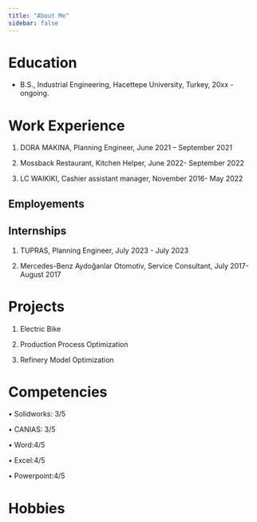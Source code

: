 ```yaml
---
title: "About Me"
sidebar: false 
---
```


# Education

-   B.S., Industrial Engineering, Hacettepe University, Turkey, 20xx - ongoing.

# Work Experience

1.  DORA MAKINA, Planning Engineer, June 2021 – September 2021

2.  Mossback Restaurant, Kitchen Helper, June 2022- September 2022

3.  LC WAIKIKI, Cashier assistant manager, November 2016- May 2022

## Employements

## Internships

1.  TUPRAS, Planning Engineer, July 2023 - July 2023

2.  Mercedes-Benz Aydoğanlar Otomotiv, Service Consultant, July 2017- August 2017

# Projects

1.  Electric Bike 

2.  Production Process Optimization

3.  Refinery Model Optimization

# Competencies

•  Solidworks: 3/5

•  CANIAS: 3/5

•  Word:4/5

•  Excel:4/5

•  Powerpoint:4/5

# Hobbies
